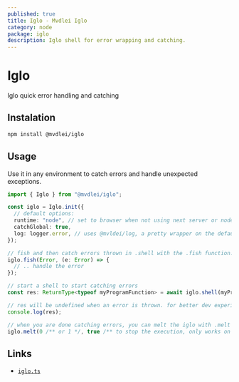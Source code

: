 ```yaml
---
published: true
title: Iglo - Mvdlei Iglo
category: node
package: iglo
description: Iglo shell for error wrapping and catching.
---
```


# Iglo

Iglo quick error handling and catching

## Instalation

```bash
npm install @mvdlei/iglo
```

## Usage

Use it in any environment to catch errors and handle unexpected exceptions.

```ts
import { Iglo } from "@mvdlei/iglo";

const iglo = Iglo.init({
  // default options:
  runtime: "node", // set to browser when not using next server or node
  catchGlobal: true,
  log: logger.error, // uses @mvldei/log, a pretty wrapper on the default console
});

// fish and then catch errors thrown in .shell with the .fish function.
iglo.fish(Error, (e: Error) => {
  // .. handle the error
});

// start a shell to start catching errors
const res: ReturnType<typeof myProgramFunction> = await iglo.shell(myProgramFunction);

// res will be undefined when an error is thrown. for better dev experience the returned type does not include undefined, you can add it yourself for better typesafety.
console.log(res);

// when you are done catching errors, you can melt the iglo with .melt
iglo.melt(0 /** or 1 */, true /** to stop the execution, only works on node, default is true so set to false for usage in next and express etc*/);

```

## Links

- [`iglo.ts`](https://github.com/m10rten/suite/tree/main/packages/iglo/src/iglo.ts)

